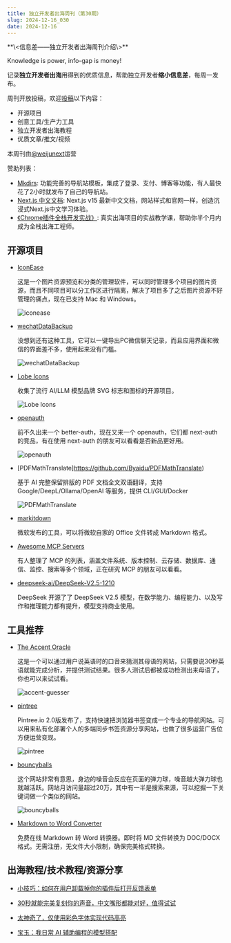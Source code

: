 ```yaml
---
title: 独立开发者出海周刊（第30期）
slug: 2024-12-16_030
date: 2024-12-16
---
```


<Aside showSponsor={0}>
**\<信息差——独立开发者出海周刊介绍\>**

Knowledge is power, info-gap is money!

记录**独立开发者出海**用得到的优质信息，帮助独立开发者**缩小信息差**，每周一发布。

周刊开放投稿，欢迎[投稿](https://github.com/weijunext/gapis.money/issues)以下内容：
- 开源项目
- 创意工具/生产力工具
- 独立开发者出海教程
- 优质文章/推文/视频

本周刊由[@weijunext](https://x.com/intent/follow?screen_name=weijunext)运营

赞助列表：
- [Mkdirs](https://mkdirs.com?via=share/): 功能完善的导航站模板，集成了登录、支付、博客等功能，有人最快花了2小时就发布了自己的导航站。
- [Next.js 中文文档](https://nextjscn.org/docs?utm_source=gapis.money): Next.js v15 最新中文文档，网站样式和官网一样，创造沉浸式Next.js中文学习体验。
- [《Chrome插件全栈开发实战》](https://ship.weijunext.com/): 真实出海项目的实战教学课，帮助你半个月内成为全栈出海工程师。
</Aside>

## 开源项目

- [IconEase](https://github.com/JiuRanYa/IconEase)

  这是一个图片资源预览和分类的管理软件，可以同时管理多个项目的图片资源，而且不同项目可以分工作区进行隔离，解决了项目多了之后图片资源不好管理的痛点，现在已支持 Mac 和 Windows。

  ![iconease](/assets/030/iconease.webp)

- [wechatDataBackup](https://github.com/git-jiadong/wechatDataBackup)

  没想到还有这种工具，它可以一键导出PC微信聊天记录，而且应用界面和微信的界面差不多，使用起来没有门槛。

  ![wechatDataBackup](/assets/030/webchatdatabackup.webp)

- [Lobe Icons](https://github.com/lobehub/lobe-icons)

  收集了流行 AI/LLM 模型品牌 SVG 标志和图标的开源项目。

  ![Lobe Icons](/assets/030/lobe-icons.webp)

- [openauth](https://github.com/openauthjs/openauth)

  前不久出来一个 better-auth，现在又来一个 openauth，它们都 next-auth 的竞品，有在使用 next-auth 的朋友可以看看是否新品更好用。
  
  ![openauth](/assets/030/openauth.webp)

- [PDFMathTranslate]https://github.com/Byaidu/PDFMathTranslate)

  基于 AI 完整保留排版的 PDF 文档全文双语翻译，支持 Google/DeepL/Ollama/OpenAI 等服务，提供 CLI/GUI/Docker

  ![PDFMathTranslate](/assets/030/pdfmathtranslate.gif)

- [markitdown](https://github.com/microsoft/markitdown)

  微软发布的工具，可以将微软自家的 Office 文件转成 Markdown 格式。

- [Awesome MCP Servers](https://github.com/appcypher/awesome-mcp-servers)

  有人整理了 MCP 的列表，涵盖文件系统、版本控制、云存储、数据库、通信、监控、搜索等多个领域，正在研究 MCP 的朋友可以看看。

- [deepseek-ai/DeepSeek-V2.5-1210](https://huggingface.co/deepseek-ai/DeepSeek-V2.5-1210)

  DeepSeek 开源了了 DeepSeek V2.5 模型，在数学能力、编程能力、以及写作和推理能力都有提升，模型支持商业使用。


## 工具推荐

- [The Accent Oracle](https://start.boldvoice.com/accent-guesser)

  这是一个可以通过用户说英语时的口音来猜测其母语的网站，只需要说30秒英语就能完成分析，并提供测试结果。很多人测试后都被成功检测出来母语了，你也可以来试试看。

  ![accent-guesser](/assets/030/accent-guesser.webp)

- [pintree](https://www.pintree.io/)

  Pintree.io 2.0版发布了，支持快速把浏览器书签变成一个专业的导航网站。可以用来私有化部署个人的多端同步书签资源分享网站，也做了很多运营广告位方便运营变现。

  ![pintree](/assets/030/pintree.webp)

- [bouncyballs](https://bouncyballs.org/)

  这个网站非常有意思，身边的噪音会反应在页面的弹力球，噪音越大弹力球也就越活跃。网站月访问量超过20万，其中有一半是搜索来源，可以挖掘一下关键词做一个类似的网站。

  ![bouncyballs](/assets/030/bouncyballs.webp)

- [Markdown to Word Converter](https://markdowntoword.net/)

  免费在线 Markdown 转 Word 转换器。即时将 MD 文件转换为 DOC/DOCX 格式。无需注册，无文件大小限制，确保完美格式转换。

## 出海教程/技术教程/资源分享

- [小技巧：如何在用户卸载掉你的插件后打开反馈表单](https://m.okjike.com/originalPosts/6753d0f0cbd927144e6909f2?s=eyJ1IjoiNThhMTFmNDg4OGYzZGIwMDE2MTAyZTVhIiwiZCI6Mn0%3D&utm_source=wechat_session)

- [30秒就能完美复刻你的声音，中文嘴形都能对好，值得试试](https://mp.weixin.qq.com/s/gLj-1HJgrWf3JPzCvLhDPw)

- [太神奇了，仅使用彩色字体实现代码高亮](https://mp.weixin.qq.com/s/_9NOy9vdcgJ9at_D42ecxg)

- [宝玉：我日常 AI 辅助编程的模型搭配](https://baoyu.io/blog/ai-assisted-coding-tools)